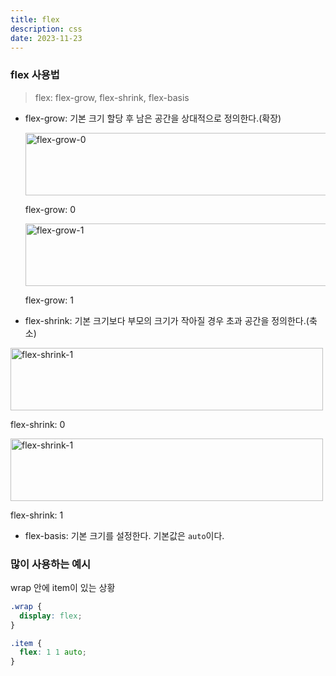 ```yaml
---
title: flex
description: css
date: 2023-11-23
---
```


### flex 사용법

> flex: flex-grow, flex-shrink, flex-basis

- flex-grow: 기본 크기 할당 후 남은 공간을 상대적으로 정의한다.(확장)

  <div className="flex items-center justify-center gap-4">
    <Image src="/flex-grow0.png" width="500" height="100" alt="flex-grow-0" />
    <p>flex-grow: 0</p>
  </div>

  <div className="flex items-center justify-center gap-4">
    <Image src="/flex-grow1.png" width="500" height="100" alt="flex-grow-1" />
    <p>flex-grow: 1</p>
  </div>

- flex-shrink: 기본 크기보다 부모의 크기가 작아질 경우 초과 공간을 정의한다.(축소)

<div className="flex items-center justify-center gap-4">
  <Image src="/flex-shrink0.png" width="500" height="100" alt="flex-shrink-1" />
  <p>flex-shrink: 0</p>
</div>

<div className="flex items-center justify-center gap-4">
  <Image src="/flex-shrink1.png" width="500" height="100" alt="flex-shrink-1" />
  <p>flex-shrink: 1</p>
</div>

- flex-basis: 기본 크기를 설정한다. 기본값은 `auto`이다.

### 많이 사용하는 예시

wrap 안에 item이 있는 상황

```css
.wrap {
  display: flex;
}

.item {
  flex: 1 1 auto;
}
```
